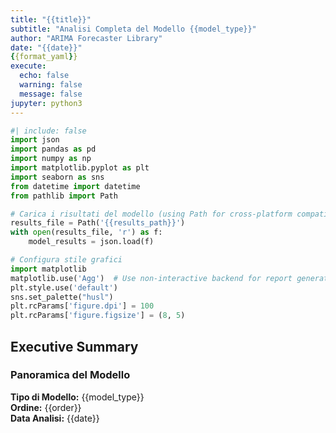 ```yaml
---
title: "{{title}}"
subtitle: "Analisi Completa del Modello {{model_type}}"
author: "ARIMA Forecaster Library"
date: "{{date}}"
{{format_yaml}}
execute:
  echo: false
  warning: false
  message: false
jupyter: python3
---
```


```python
#| include: false
import json
import pandas as pd
import numpy as np
import matplotlib.pyplot as plt
import seaborn as sns
from datetime import datetime
from pathlib import Path

# Carica i risultati del modello (using Path for cross-platform compatibility)
results_file = Path('{{results_path}}')
with open(results_file, 'r') as f:
    model_results = json.load(f)

# Configura stile grafici
import matplotlib
matplotlib.use('Agg')  # Use non-interactive backend for report generation
plt.style.use('default')
sns.set_palette("husl")
plt.rcParams['figure.dpi'] = 100
plt.rcParams['figure.figsize'] = (8, 5)
```

## Executive Summary {#sec-summary}

### Panoramica del Modello

**Tipo di Modello:** {{model_type}}  
**Ordine:** {{order}}  
**Data Analisi:** {{date}}